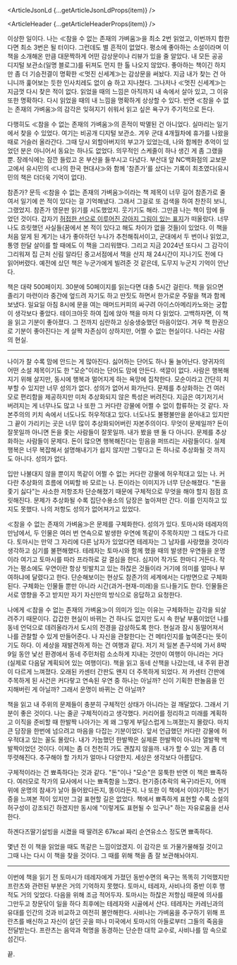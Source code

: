 


<ArticleJsonLd {...getArticleJsonLdProps(item)} />

<ArticleHeader {...getArticleHeaderProps(item)} />

<ArticleImage
  img={i1}
  width={700}
  alt="일요일 오전에 아아 한잔과 함께 읽는 책"
  caption="일요일 오전에 아아 한잔과 함께 읽는 책"
/>

이상한 일이다. 나는 ≪참을 수 없는 존재의 가벼움≫을 최소 2번 읽었고, 이번까지 합한다면 최소 3번은 될 터이다. 그런데도 별 흔적이 없었다. 평소에 좋아하는 소설이라며 이 책을 소개해온 만큼 대문짝하게 어떤 감상문이나 리뷰가 있을 줄 알았다. 내 모든 공공 디지털 보관소(일명 블로그)를 뒤져도 먼지 한 톨 나오지 않았다. 좋아하는 책이긴 하지만 좀 더 기승전결이 명확한 ≪멋진 신세계≫는 감상문을 써놨다. 지금 내가 찾는 건 아니니까 훑어보는 듯한 인사치레도 없이 슝 하고 지나쳤다. 그나저나 ≪멋진 신세계≫는 지금껏 다시 찾은 적이 없다. 읽었을 때의 느낌은 아직까지 내 속에서 살아 있고, 그 이유 또한 명확하다. 다시 읽었을 때의 내 느낌을 명확하게 상상할 수 있다. 반면 ≪참을 수 없는 존재의 가벼움≫의 감각은 잊혀지기 쉬워서 읽고 싶은 욕구가 주기적으로 든다.

다행히도 ≪참을 수 없는 존재의 가벼움≫의 흔적이 박멸된 건 아니었다. 실마리는 일기에서 찾을 수 있었다. 여기는 비공개 디지털 보관소. 겨우 군대 4개월차에 휴가를 나왔을 때로 거슬러 올라간다. 그때 당시 외할아버지의 부고가 있었는데, 나와 함께한 추억이 있었던 분은 아니어서 동요는 하나도 없었다. 의무적인 스케줄이 하나 생긴 게 좀 그랬을 뿐. 장례식에는 잠깐 들렀고 온 부산을 들쑤시고 다녔다. 부산대 앞 NC백화점의 교보문고에서 유시민의 ≪나의 한국 현대사≫와 함께 '참존가'를 샀다는 기록이 최초였다(유시민의 책은 더더욱 기억이 없다).

참존가? 문득 ≪참을 수 없는 존재의 가벼움≫이라는 책 제목이 너무 길어 참존가로 줄여서 일기에 쓴 적이 있다는 걸 기억해냈다. 그래서 그걸로 또 검색을 하여 찬찬히 보니, 그랬었지. 참존가 영문판 읽기를 시도했었지. 웃기기도 해라. 그만큼 나는 책이 맘에 들었던 것이다. 갑자기 [허접한 선으로 이루어진 강아지 그림이 있는 표지](https://www.amazon.com/Unbearable-Lightness-Being-Milan-Kundera/dp/0060932139)가 떠올랐다. 너무나도 흐릿했던 사실들(꿈에서 본 적이 있다고 해도 차이가 없을 것들)이 있었다. 이 책을 처음 알게 된 계기는 내가 좋아하던 누나가 추천해줘서이고, 군대에서 두 번이나 읽었고, 통영 한달 살이를 할 때에도 이 책을 그리워했다. 그리고 지금 2024년 또다시 그 감각이 그리워져 집 근처 신림 알라딘 중고서점에서 책을 산지 채 24시간이 지나기도 전에 다 읽어버렸다. 예전에 샀던 책은 누군가에게 빌려준 것 같은데, 도무지 누군지 기억이 안난다.

책은 대략 500페이지. 30분에 50페이지를 읽는다면 대충 5시간 걸린다. 책을 읽으면 졸리기 마련이라 중간에 엎드려 자기도 하고 딴짓도 하면서 한가로운 주말을 책과 함께 보냈다. 일요일 아침 8시에 문을 여는 매머드커피의 싸구려 아이스아메리카노와는 궁합이 생각보다 좋았다. 테이크아웃 하여 집에 앉아 책을 마저 다 읽었다. 고백하자면, 이 책을 읽고 기분이 좋아졌다. 그 전까지 심란하고 싱숭생숭했던 마음이었다. 겨우 책 한권으로 기분이 좋아진다는 게 살짝 자존심이 상하지만, 어쩔 수 없는 현실이다. 나라는 사람의 현실.

---

나이가 찰 수록 맘에 안드는 게 많아진다. 싫어하는 단어도 하나 둘 늘어난다. 양귀자의 어떤 소설 제목이기도 한 "모순"이라는 단어도 맘에 안든다. 색깔이 없다. 사람은 행복해지기 위해 살지만, 동시에 행복과 멀어지게 하는 욕망에 집착한다. 모순이라고 간단히 치부할 수 있지만 너무 성의가 없다. 성의가 없어서 화가난다. 문제를 추상화하는 건 여러모로 편리함을 제공하지만 미처 추상화되지 않은 특성은 버려진다. 지금은 여기저기서 버려지는 게 너무나도 많고 나 또한 그 커다란 강물에 어쩔 수 없이 합류하는 것 같다. 자본주의의 키치 속에서 너도나도 허우적대고 있다. 너도나도 불평불만을 쏟아내고 있지만 그 끝이 가리키는 곳은 너무 많이 추상화되어버린 자본주의이다. 무엇이 문제일까? 돈이 잘못일까 아니면 돈을 좇는 사람들이 잘못일까. 내가 봤을 땐 둘 다 아니다. 문제를 추상화하는 사람들이 문제다. 돈이 많으면 행복해진다는 믿음을 퍼뜨리는 사람들이다. 실제 행복은 너무 복잡해서 설명해내기가 쉽지 않지만 그렇다고 돈 하나로 추상화될 것 까지도 아니다. 성의가 없다.

입만 나불대지 않을 뿐이지 똑같이 어쩔 수 없는 커다란 강물에 허우적대고 있는 나. 커다란 추상화의 흐름에 어찌할 바 모르는 나. 돈이라는 이미지가 너무 단순해졌다. "돈을 좇기 싫다"는 사소한 저항조차 단순해졌기 때문에 구체적으로 무엇을 해야 할지 점점 흐릿해진다. 문제가 추상화될 수록 집단수용소의 담장은 높아져만 간다. 이를 인지하고 있지도 못했다. 나의 저항도 성의가 없어져가고 있었다.

≪참을 수 없는 존재의 가벼움≫은 문제를 구체화한다. 성의가 있다. 토마시와 테레자의 만남에서, 두 인물은 여러 번 연속으로 발생한 우연에 똑같이 주목하지만 그 태도가 다르다. 토마시는 만약 그 자리에 다른 남자가 있었다면 테레자는 그 남자를 사랑했을 것이라 생각하고 심기를 불편해했다. 테레자는 토마시와 함께 했을 때의 발생한 우연들을 운명이라 여기고 토마시를 따라 프라하로 갈 결심을 한다. 심지어 작가도 한마디 거든다. 작가는 평소에도 우연이란 항상 빗발치고 있는 하찮은 것들이라 거기에 의미를 얼마나 부여하냐에 달렸다고 한다. 단순해보이는 현상도 참존가의 세계에서는 다방면으로 구체화된다. 구체화는 인물들 뿐만 아니라 시간(과거-현재-미래)을 드나들기도 한다. 인물들은 서로 영향을 주고 받지만 자기 자신만의 방식으로 응답하고 요청한다.

나에게 ≪참을 수 없는 존재의 가벼움≫이 의미가 있는 이유는 구체화하는 감각을 되살려주기 때문이다. 갑갑한 현실이 바뀌는 건 하나도 없지만 도시 속 한낱 부품이었던 나를 동네 언덕으로 데려올라가서 도시의 전경을 감상하도록 한다. 현실과 잠시 동떨어져서 나를 관찰할 수 있게 만들어준다. 나 자신을 관찰한다는 건 메타인지를 높여준다는 뜻이기도 하다. 이 세상을 재발견하게 하는 건 여행과 같다. 저기 저 일본 촌구석에 가서 8박 9일 동안 낯선 환경에서 동네 주민처럼 소소하게 지내는 것만이 여행이 아니라는 거다(실제로 다음달 계획되어 있는 여행이다). 책을 읽고 동네 산책을 나갔는데, 내 주위 환경이 다르게 느껴졌다. 오래된 카센터 간판도 왠지 더 주목하게 되었다. 저 카센터 간판에 주목하게 된 사건은 커다랗고 연속된 우연 중 하나는 아닐까? 신이 기획한 판놀음을 인지해버린 게 아닐까? 그래서 운명이 바뀌는 건 아닐까?

책을 읽고 내 주위의 문제들이 충분히 구체적인 상태가 아니라는 걸 깨달았다. 그래서 기분이 좋은 것이다. 나는 줄곧 구체적이라고 생각했다. 커리어를 정리하고 미래를 계획하고 이직을 준비할 때 한발짝 나아가는 게 왜 그렇게 부담스럽게 느껴졌는지 몰랐다. 마치 큰 담장을 한번에 넘으려고 마음을 다잡는 기분이었다. 앞서 언급했던 커다란 강물에 허우적대고 있는 꼴도 몰랐다. 내가 가늠했던 한발짝은 실제론 한발짝이 아니라 열발짝 백발짝이었던 것이다. 이제는 좀 더 천천히 가도 괜찮지 않을까. 내가 할 수 있는 게 좀 더 뚜렷해진다. 추구해야 할 가치가 얼마나 다양한지. 세상은 생각보다 아름답다.

구체적이라는 건 뾰족하다는 것과 같다. "돈"이나 "모순"은 뭉툭한 반면 이 책은 뾰족하다. 여러모로 작가의 묘사에서 나는 뾰족함을 느꼈다. 현기증(추락의 욕구)라든지, 어깨 위에 운명의 참새가 날아 들어왔다든지, 똥이라든지. 나 또한 이 책에서 이야기하는 현기증을 느껴본 적이 있지만 그걸 표현할 길은 없었다. 책에서 뾰족하게 표현할 수록 소설의 허구성이 강조되긴 하겠지만 동시에 "이렇게도 표현될 수 있구나" 하는 자유로움을 선사한다.

하겐다즈딸기설빙을 시켰을 때 딸려온 67kcal 짜리 순연유소스 정도면 뾰족하다.

몇년 전 이 책을 읽었을 때도 똑같은 느낌이었겠지. 이 감각은 또 가물가물해질 것이고 그때 나는 다시 이 책을 찾을 것이다. 그 때를 위해 책을 좀 잘 보관해놔야지.

---

이번에 책을 읽기 전 토마시가 테레자에게 가졌던 동반수면의 욕구는 똑똑히 기억했지만 프란츠와 관련된 부분은 거의 기억하지 못했다. 토마시, 테레자, 사비나의 중반 이후 행적도 거의 잊었다. 다음을 위해 조금 적어두자. 토마시는 하찮은 저항심 때문에 의사를 그만두고 창문닦이 일을 하다 최후에는 테레자와 시골에서 산다. 테레자는 카레닌과의 유대를 인간의 것과 비교하고 여전히 불안해한다. 사비나는 가벼움을 추구하기 위해 프란츠를 배신하고 자신이 살던 곳을 떠나 미국에서 토마시의 아들로부터 그들의 죽음을 전달받는다. 프란츠는 음악과 혁명을 동경하는 단순한 대학 교수로, 사비나를 맘 속으로 섬긴다.

끝.
